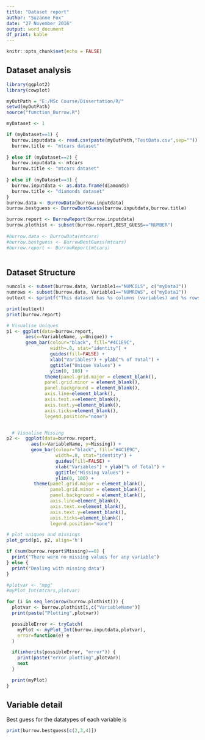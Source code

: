 ```yaml
---
title: "Dataset report"
author: "Suzanne Fox"
date: "27 November 2016"
output: word_document
df_print: kable
---
```


```r
knitr::opts_chunk$set(echo = FALSE)
```

## Dataset analysis 

```r
library(ggplot2)
library(cowplot)

myOutPath = "E:/MSc Course/Dissertation/R/"
setwd(myOutPath)
source("function_Burrow.R")

myDataset <- 1

if (myDataset==1) {
  burrow.inputdata <- read.csv(paste(myOutPath,"TestData.csv",sep=""))
  burrow.title <- "mtcars dataset"
  
} else if (myDataset==2) {
  burrow.inputdata <- mtcars
  burrow.title <- "mtcars dataset"
  
} else if (myDataset==3) {
  burrow.inputdata <- as.data.frame(diamonds)
  burrow.title <- "diamonds dataset"
}
burrow.data <- BurrowData(burrow.inputdata)
burrow.bestguess <- BurrowBestGuess(burrow.inputdata,burrow.title)

burrow.report <- BurrowReport(burrow.inputdata)
burrow.plothist <- subset(burrow.report,BEST_GUESS=="NUMBER")
  
#burrow.data <- BurrowData(mtcars)
#burrow.bestguess <- BurrowBestGuess(mtcars)
#burrow.report <- BurrowReport(mtcars)
  
```

## Dataset Structure

```r
numcols <- subset(burrow.data, Variable1=="NUMCOLS", c("myData1"))
numrows <- subset(burrow.data, Variable1=="NUMROWS", c("myData1"))
outtext <- sprintf("This dataset has %s columns (variables) and %s rows (cases)",numcols, numrows)

print(outtext)
print(burrow.report)

# Visualise Uniques
p1 <- ggplot(data=burrow.report, 
       aes(x=VariableName, y=Unique)) +
       geom_bar(colour="black", fill="#4C1E9C", 
                width=.8, stat="identity") + 
                guides(fill=FALSE) +
                xlab("Variables") + ylab("% of Total") +
                ggtitle("Unique Values") +
                ylim(0, 100) +
              theme(panel.grid.major = element_blank(), 
              panel.grid.minor = element_blank(),
              panel.background = element_blank(), 
              axis.line=element_blank(),
              axis.text.x=element_blank(),
              axis.text.y=element_blank(),
              axis.ticks=element_blank(),
              legend.position="none")


  # Visualise Missing
p2 <-  ggplot(data=burrow.report, 
         aes(x=VariableName, y=Missing)) +
         geom_bar(colour="black", fill="#4C1E9C", 
                  width=.8, stat="identity") + 
                  guides(fill=FALSE) +
                  xlab("Variables") + ylab("% of Total") +
                  ggtitle("Missing Values") +
                  ylim(0, 100) +
          theme(panel.grid.major = element_blank(), 
                panel.grid.minor = element_blank(),
                panel.background = element_blank(), 
                axis.line=element_blank(),
                axis.text.x=element_blank(),
                axis.text.y=element_blank(),
                axis.ticks=element_blank(),
                legend.position="none")

# plot uniques and missings
plot_grid(p1, p2, align='h')

if (sum(burrow.report$Missing)==0) {
  print("There were no missing values for any variable")
} else {
  print("Dealing with missing data")
}

#plotvar <- "mpg"
#myPlot_Int(mtcars,plotvar)

for (i in seq_len(nrow(burrow.plothist))) {
  plotvar <- burrow.plothist[i,c("VariableName")]
  print(paste("Plotting",plotvar))

  possibleError <- tryCatch(
    myPlot <- myPlot_Int(burrow.inputdata,plotvar),
    error=function(e) e
  )

  if(inherits(possibleError, "error")) {
    print(paste("error plotting",plotvar))
    next
  }

  print(myPlot)
}

```
## Variable detail

Best guess for the datatypes of each variable is
```r
print(burrow.bestguess[c(2,3,4)])
```

